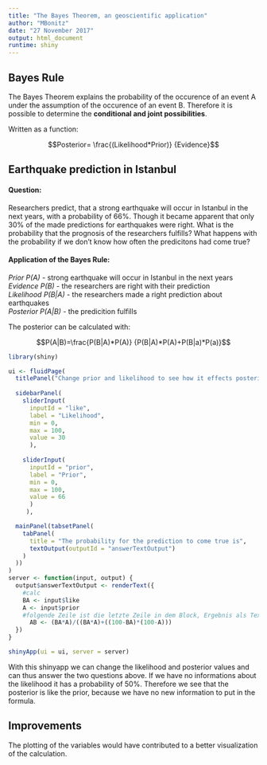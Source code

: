 ---
title: "The Bayes Theorem, an geoscientific application"
author: "MBonitz"
date: "27 November 2017"
output: html_document
runtime: shiny
---

## Bayes Rule

The Bayes Theorem explains the probability of the occurence of an event A under the assumption of the occurence of an event B. Therefore it is possible to determine the **conditional and joint possibilities**.

Written as a function: 

$$Posterior= \frac{(Likelihood*Prior)} {Evidence}$$

## Earthquake prediction in Istanbul

#### Question:

Researchers predict, that a strong earthquake will occur in Istanbul in the next years, with a probability of 66%. Though it became apparent that only 30% of the made predictions for earthquakes were right. What is the probability that the prognosis of the researchers fulfills? What happens with the probability if we don't know how often the predicitons had come true?

#### Application of the Bayes Rule:

*Prior P(A)*        - strong earthquake will occur in Istanbul in the next years  
*Evidence P(B)*     - the researchers are right with their prediction  
*Likelihood P(B|A)* - the researchers made a right prediction about earthquakes  
*Posterior P(A|B)*  - the predicition fulfills  

The posterior can be calculated with:

$$P(A|B)=\frac{P(B|A)*P(A)} {P(B|A)*P(A)+P(B|a)*P(a)}$$

```{r shinyapp, echo=FALSE}
library(shiny)

ui <- fluidPage(
  titlePanel("Change prior and likelihood to see how it effects posterior!"),
    
  sidebarPanel(
    sliderInput(
      inputId = "like", 
      label = "Likelihood", 
      min = 0, 
      max = 100, 
      value = 30
      ),
    
    sliderInput(
      inputId = "prior", 
      label = "Prior", 
      min = 0, 
      max = 100, 
      value = 66
      )
     ),

  mainPanel(tabsetPanel(
    tabPanel(
      title = "The probability for the prediction to come true is",
      textOutput(outputId = "answerTextOutput")
    )
  ))
)
server <- function(input, output) {
  output$answerTextOutput <- renderText({
    #calc
    BA <- input$like
    A <- input$prior
    #folgende Zeile ist die letzte Zeile in dem Block, Ergebnis als TextOutput
      AB <- (BA*A)/((BA*A)+((100-BA)*(100-A)))
  })
}

shinyApp(ui = ui, server = server)
```
With this shinyapp we can change the likelihood and posterior values and can thus answer the two questions above. If we have no informations about the likelihood it has a probability of 50%. Therefore we see that the posterior is like the prior, because we have no new information to put in the formula.

## Improvements

The plotting of the variables would have contributed to a better visualization of the calculation. 


